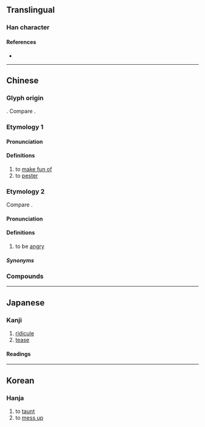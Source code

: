 {{also|嫐}}
{{character info}}
==Translingual==

===Han character===
{{Han char|rn=38|rad=女|as=14|sn=17|four=66427|canj=WSVWS|ids=⿲男女男}}

====References====
* {{Han ref|kx=0273.070|dkj=06831|dj=0541.130|hdz=21087.010|uh=5B32|ud=23346|bh=ECD0|bd=60624}}

----

==Chinese==

===Glyph origin===
{{Han etym}}
{{Han compound|男|女|男|t1=man|t2=woman|t3=man}}. Compare {{zh-l|*嫐}}.

===Etymology 1===
{{zh-forms|alt=𤲶,𢣲,𠒰}}

====Pronunciation====
{{zh-pron
|m=niǎo
|c=niu5,niu4
|mc=y
|oc=y
|ma=
|cat=
}}

====Definitions====
{{zh-hanzi}}

# to [[make fun of]]
# to [[pester]]

===Etymology 2===
{{zh-forms}}
{{zh-wp|yue}}
Compare {{cog|za|naeuq||angry}}.

====Pronunciation====
{{zh-pron
|c=nau1
|cat=v
}}

====Definitions====
{{zh-hanzi}}

# {{lb|zh|Cantonese}} to be [[angry]]

=====Synonyms=====
{{zh-syn-saurus|憤怒}}

===Compounds===
{{zh-der|嬲惱}}

----

==Japanese==

===Kanji===
{{ja-kanji|grade=9|rs=女14}}

# [[ridicule]]
# [[tease]]

====Readings====
{{rfv-pron|ja}}
{{ja-readings
|goon=にょう<ねう
|kanon=じょう<でう, どう<だう
|kun=なぶ-る
}}

----

==Korean==

===Hanja===
{{ko-hanja|hangeul=뇨|rv=nyo|mr=nyo}}

# to [[taunt]]
# to [[mess up]]